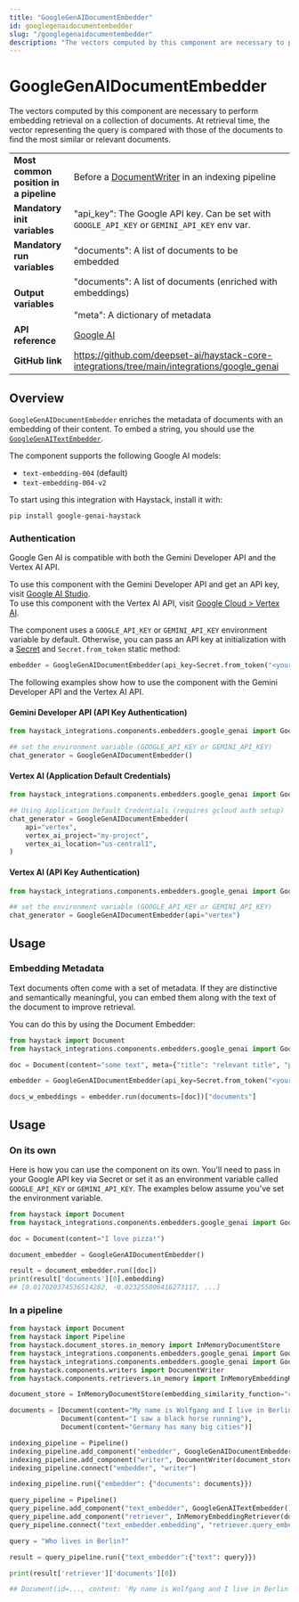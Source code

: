 ```yaml
---
title: "GoogleGenAIDocumentEmbedder"
id: googlegenaidocumentembedder
slug: "/googlegenaidocumentembedder"
description: "The vectors computed by this component are necessary to perform embedding retrieval on a collection of documents. At retrieval time, the vector representing the query is compared with those of the documents to find the most similar or relevant documents."
---
```


# GoogleGenAIDocumentEmbedder

The vectors computed by this component are necessary to perform embedding retrieval on a collection of documents. At retrieval time, the vector representing the query is compared with those of the documents to find the most similar or relevant documents.

|  |  |
| --- | --- |
| **Most common position in a pipeline** | Before a [DocumentWriter](../../../docs/pipeline-components/writers/documentwriter.mdx) in an indexing pipeline |
| **Mandatory init variables** | "api_key": The Google API key. Can be set with `GOOGLE_API_KEY` or `GEMINI_API_KEY` env var. |
| **Mandatory run variables** | "documents": A list of documents to be embedded |
| **Output variables** | "documents": A list of documents (enriched with embeddings)  <br /> <br />"meta": A dictionary of metadata |
| **API reference** | [Google AI](/reference/integrations-google-genai) |
| **GitHub link** | https://github.com/deepset-ai/haystack-core-integrations/tree/main/integrations/google_genai |

## Overview

`GoogleGenAIDocumentEmbedder` enriches the metadata of documents with an embedding of their content. To embed a string, you should use the [`GoogleGenAITextEmbedder`](googlegenaitextembedder.mdx).

The component supports the following Google AI models:

- `text-embedding-004` (default)
- `text-embedding-004-v2`

To start using this integration with Haystack, install it with:

```shell
pip install google-genai-haystack
```

### Authentication

Google Gen AI is compatible with both the Gemini Developer API and the Vertex AI API.

To use this component with the Gemini Developer API and get an API key, visit [Google AI Studio](https://aistudio.google.com/).  
To use this component with the Vertex AI API, visit [Google Cloud > Vertex AI](https://cloud.google.com/vertex-ai).

The component uses a `GOOGLE_API_KEY` or `GEMINI_API_KEY` environment variable by default. Otherwise, you can pass an API key at initialization with a [Secret](../../concepts/secret-management.mdx) and `Secret.from_token` static method:

```python
embedder = GoogleGenAIDocumentEmbedder(api_key=Secret.from_token("<your-api-key>"))
```

The following examples show how to use the component with the Gemini Developer API and the Vertex AI API.

#### Gemini Developer API (API Key Authentication)

```python
from haystack_integrations.components.embedders.google_genai import GoogleGenAIDocumentEmbedder

## set the environment variable (GOOGLE_API_KEY or GEMINI_API_KEY)
chat_generator = GoogleGenAIDocumentEmbedder()
```

#### Vertex AI (Application Default Credentials)

```python
from haystack_integrations.components.embedders.google_genai import GoogleGenAIDocumentEmbedder

## Using Application Default Credentials (requires gcloud auth setup)
chat_generator = GoogleGenAIDocumentEmbedder(
    api="vertex",
    vertex_ai_project="my-project",
    vertex_ai_location="us-central1",
)
```

#### Vertex AI (API Key Authentication)

```python
from haystack_integrations.components.embedders.google_genai import GoogleGenAIDocumentEmbedder

## set the environment variable (GOOGLE_API_KEY or GEMINI_API_KEY)
chat_generator = GoogleGenAIDocumentEmbedder(api="vertex")
```

## Usage

### Embedding Metadata

Text documents often come with a set of metadata. If they are distinctive and semantically meaningful, you can embed them along with the text of the document to improve retrieval.

You can do this by using the Document Embedder:

```python
from haystack import Document
from haystack_integrations.components.embedders.google_genai import GoogleGenAIDocumentEmbedder

doc = Document(content="some text", meta={"title": "relevant title", "page number": 18})

embedder = GoogleGenAIDocumentEmbedder(api_key=Secret.from_token("<your-api-key>"), meta_fields_to_embed=["title"])

docs_w_embeddings = embedder.run(documents=[doc])["documents"]
```

## Usage

### On its own

Here is how you can use the component on its own. You'll need to pass in your Google API key via Secret or set it as an environment variable called `GOOGLE_API_KEY` or `GEMINI_API_KEY`. The examples below assume you've set the environment variable.

```python
from haystack import Document
from haystack_integrations.components.embedders.google_genai import GoogleGenAIDocumentEmbedder

doc = Document(content="I love pizza!")

document_embedder = GoogleGenAIDocumentEmbedder()

result = document_embedder.run([doc])
print(result['documents'][0].embedding)
## [0.017020374536514282, -0.023255806416273117, ...]
```

### In a pipeline

```python
from haystack import Document
from haystack import Pipeline
from haystack.document_stores.in_memory import InMemoryDocumentStore
from haystack_integrations.components.embedders.google_genai import GoogleGenAITextEmbedder
from haystack_integrations.components.embedders.google_genai import GoogleGenAIDocumentEmbedder
from haystack.components.writers import DocumentWriter
from haystack.components.retrievers.in_memory import InMemoryEmbeddingRetriever

document_store = InMemoryDocumentStore(embedding_similarity_function="cosine")

documents = [Document(content="My name is Wolfgang and I live in Berlin"),
             Document(content="I saw a black horse running"),
             Document(content="Germany has many big cities")]

indexing_pipeline = Pipeline()
indexing_pipeline.add_component("embedder", GoogleGenAIDocumentEmbedder())
indexing_pipeline.add_component("writer", DocumentWriter(document_store=document_store))
indexing_pipeline.connect("embedder", "writer")

indexing_pipeline.run({"embedder": {"documents": documents}})

query_pipeline = Pipeline()
query_pipeline.add_component("text_embedder", GoogleGenAITextEmbedder())
query_pipeline.add_component("retriever", InMemoryEmbeddingRetriever(document_store=document_store))
query_pipeline.connect("text_embedder.embedding", "retriever.query_embedding")

query = "Who lives in Berlin?"

result = query_pipeline.run({"text_embedder":{"text": query}})

print(result['retriever']['documents'][0])

## Document(id=..., content: 'My name is Wolfgang and I live in Berlin')
```